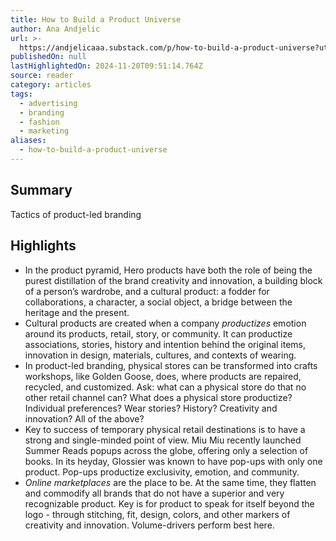 ```yaml
---
title: How to Build a Product Universe
author: Ana Andjelic
url: >-
  https://andjelicaaa.substack.com/p/how-to-build-a-product-universe?utm_source=post-email-title&publication_id=18831&post_id=146578097&utm_campaign=email-post-title&isFreemail=false&r=og9hp&triedRedirect=true&utm_medium=email
publishedOn: null
lastHighlightedOn: 2024-11-20T09:51:14.764Z
source: reader
category: articles
tags:
  - advertising
  - branding
  - fashion
  - marketing
aliases:
  - how-to-build-a-product-universe
---
```

## Summary

Tactics of product-led branding

## Highlights
- In the product pyramid, Hero products have both the role of being the purest distillation of the brand creativity and innovation, a building block of a person’s wardrobe, and a cultural product: a fodder for collaborations, a character, a social object, a bridge between the heritage and the present.
- Cultural products are created when a company *productizes* emotion around its products, retail, story, or community. It can productize associations, stories, history and intention behind the original items, innovation in design, materials, cultures, and contexts of wearing.
- In product-led branding, physical stores can be transformed into crafts workshops, like Golden Goose, does, where products are repaired, recycled, and customized. Ask: what can a physical store do that no other retail channel can? What does a physical store productize? Individual preferences? Wear stories? History? Creativity and innovation? All of the above?
- Key to success of temporary physical retail destinations is to have a strong and single-minded point of view. Miu Miu recently launched Summer Reads popups across the globe, offering only a selection of books. In its heyday, Glossier was known to have pop-ups with only one product. Pop-ups productize exclusivity, emotion, and community.
- *Online marketplaces* are the place to be. At the same time, they flatten and commodify all brands that do not have a superior and very recognizable product. Key is for product to speak for itself beyond the logo - through stitching, fit, design, colors, and other markers of creativity and innovation. Volume-drivers perform best here.
